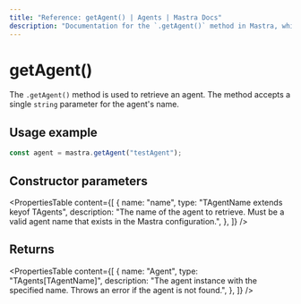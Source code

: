 ```yaml
---
title: "Reference: getAgent() | Agents | Mastra Docs"
description: "Documentation for the `.getAgent()` method in Mastra, which retrieves an agent by name."
---
```


# getAgent()

The `.getAgent()` method is used to retrieve an agent. The method accepts a single `string` parameter for the agent's name.

## Usage example

```typescript showLineNumbers copy
const agent = mastra.getAgent("testAgent");
```


## Constructor parameters

<PropertiesTable
  content={[
    {
      name: "name",
      type: "TAgentName extends keyof TAgents",
      description: "The name of the agent to retrieve. Must be a valid agent name that exists in the Mastra configuration.",
    },
  ]}
/>

## Returns

<PropertiesTable
  content={[
    {
      name: "Agent",
      type: "TAgents[TAgentName]",
      description: "The agent instance with the specified name. Throws an error if the agent is not found.",
    },
  ]}
/>
